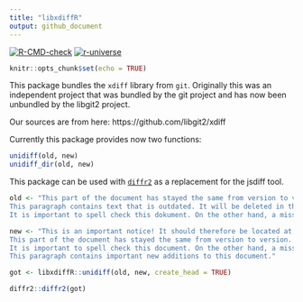 ```yaml
---
title: "libxdiffR"
output: github_document
---
```

[![R-CMD-check](https://github.com/JanMarvin/libxdiffR/actions/workflows/check-standard.yaml/badge.svg)](https://github.com/JanMarvin/libxdiffR/actions/workflows/check-standard.yaml)
[![r-universe](https://janmarvin.r-universe.dev/badges/libxdiffR)](https://janmarvin.r-universe.dev/libxdiffR)

```r
knitr::opts_chunk$set(echo = TRUE)
```

This package bundles the `xdiff` library from `git`. Originally this was an independent project that was bundled by the git project and has now been unbundled by the libgit2 project.

Our sources are from here: https://github.com/libgit2/xdiff

Currently this package provides now two functions:
```r
unidiff(old, new)
unidiff_dir(old, new)
```

This package can be used with [`diffr2`](https://github.com/JanMarvin/diffr2) as a replacement for the jsdiff tool.

```r

old <- "This part of the document has stayed the same from version to version.  It shouldn't be shown if it doesn't change.  Otherwise, that would not be helping to compress the size of the changes.
This paragraph contains text that is outdated. It will be deleted in the near future.
It is important to spell check this dokument. On the other hand, a misspelled word isn't the end of the world. Nothing in the rest of this paragraph needs to be changed. Things can be added after it."

new <- "This is an important notice! It should therefore be located at the beginning of this document!
This part of the document has stayed the same from version to version.  It shouldn't be shown if it doesn't change.  Otherwise, that would not be helping to compress the size of the changes.
It is important to spell check this document. On the other hand, a misspelled word isn't the end of the world. Nothing in the rest of this paragraph needs to be changed. Things can be added after it.
This paragraph contains important new additions to this document."

got <- libxdiffR::unidiff(old, new, create_head = TRUE)

diffr2::diffr2(got)
```
